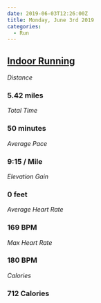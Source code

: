 ```yaml
---
date: 2019-06-03T12:26:00Z
title: Monday, June 3rd 2019
categories:
  - Run
---
```

## [Indoor Running](https://www.strava.com/activities/2420999186)

_Distance_

### 5.42 miles

_Total Time_

### 50 minutes

_Average Pace_

### 9:15 / Mile

_Elevation Gain_

### 0 feet

_Average Heart Rate_

### 169 BPM

_Max Heart Rate_

### 180 BPM

_Calories_

### 712 Calories